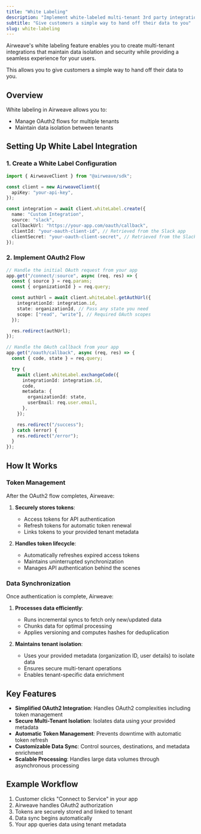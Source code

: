 ```yaml
---
title: "White Labeling"
description: "Implement white-labeled multi-tenant 3rd party integrations"
subtitle: "Give customers a simple way to hand off their data to you"
slug: white-labeling
---
```



Airweave's white labeling feature enables you to create multi-tenant integrations that maintain data isolation and security while providing a seamless experience for your users.

This allows you to give customers a simple way to hand off their data to you.

## Overview

White labeling in Airweave allows you to:

- Manage OAuth2 flows for multiple tenants
- Maintain data isolation between tenants

## Setting Up White Label Integration

### 1. Create a White Label Configuration

```typescript
import { AirweaveClient } from "@airweave/sdk";

const client = new AirweaveClient({
  apiKey: "your-api-key",
});

const integration = await client.whiteLabel.create({
  name: "Custom Integration",
  source: "slack",
  callbackUrl: "https://your-app.com/oauth/callback",
  clientId: "your-oauth-client-id", // Retrieved from the Slack app
  clientSecret: "your-oauth-client-secret", // Retrieved from the Slack app
});
```

### 2. Implement OAuth2 Flow

```typescript
// Handle the initial OAuth request from your app
app.get("/connect/:source", async (req, res) => {
  const { source } = req.params;
  const { organizationId } = req.query;

  const authUrl = await client.whiteLabel.getAuthUrl({
    integrationId: integration.id,
    state: organizationId, // Pass any state you need
    scope: ["read", "write"], // Required OAuth scopes
  });

  res.redirect(authUrl);
});

// Handle the OAuth callback from your app
app.get("/oauth/callback", async (req, res) => {
  const { code, state } = req.query;

  try {
    await client.whiteLabel.exchangeCode({
      integrationId: integration.id,
      code,
      metadata: {
        organizationId: state,
        userEmail: req.user.email,
      },
    });

    res.redirect("/success");
  } catch (error) {
    res.redirect("/error");
  }
});
```

## How It Works

### Token Management

After the OAuth2 flow completes, Airweave:

1. **Securely stores tokens**:
   - Access tokens for API authentication
   - Refresh tokens for automatic token renewal
   - Links tokens to your provided tenant metadata

2. **Handles token lifecycle**:
   - Automatically refreshes expired access tokens
   - Maintains uninterrupted synchronization
   - Manages API authentication behind the scenes

### Data Synchronization

Once authentication is complete, Airweave:

1. **Processes data efficiently**:
   - Runs incremental syncs to fetch only new/updated data
   - Chunks data for optimal processing
   - Applies versioning and computes hashes for deduplication

2. **Maintains tenant isolation**:
   - Uses your provided metadata (organization ID, user details) to isolate data
   - Ensures secure multi-tenant operations
   - Enables tenant-specific data enrichment

## Key Features

- **Simplified OAuth2 Integration**: Handles OAuth2 complexities including token management
- **Secure Multi-Tenant Isolation**: Isolates data using your provided metadata
- **Automatic Token Management**: Prevents downtime with automatic token refresh
- **Customizable Data Sync**: Control sources, destinations, and metadata enrichment
- **Scalable Processing**: Handles large data volumes through asynchronous processing

## Example Workflow

1. Customer clicks "Connect to Service" in your app
2. Airweave handles OAuth2 authorization
3. Tokens are securely stored and linked to tenant
4. Data sync begins automatically
5. Your app queries data using tenant metadata
